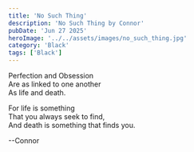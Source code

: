 ```yaml
---
title: 'No Such Thing'
description: 'No Such Thing by Connor'
pubDate: 'Jun 27 2025'
heroImage: '../../assets/images/no_such_thing.jpg'
category: 'Black'
tags: ['Black']
---
```


Perfection and Obsession  
Are as linked to one another  
As life and death.

For life is something  
That you always seek to find,  
And death is something that finds you.

--Connor

